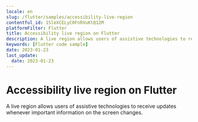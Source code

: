 ```yaml
---
locale: en
slug: /flutter/samples/accessibility-live-region
contentful_id: 1SleXCELyC0FnRVuKtQ12M
platformFilter: Flutter
title: Accessibility live region on Flutter
description: A live region allows users of assistive technologies to receive updates whenever important information on the screen changes.
keywords: [Flutter code sample]
date: 2023-01-23
last_update:
  date: 2023-01-23
---
```


# Accessibility live region on Flutter

A live region allows users of assistive technologies to receive updates whenever important information on the screen changes.

<CodeSample id="accessibility-live-region" locale="en" platform="flutter"/>
